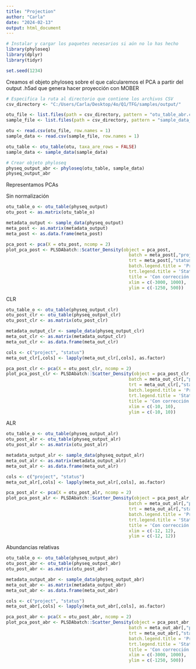 ```yaml
---
title: "Projection"
author: "Carla"
date: "2024-02-13"
output: html_document
---
```


```r
# Instalar y cargar los paquetes necesarios si aún no lo has hecho
library(phyloseq)
library(dplyr)
library(tidyr)

set.seed(1234)
```

Creamos el objeto phyloseq sobre el que calcularemos el PCA a partir del output .h5ad que genera hacer proyección con MOBER 

```r
# Especifica la ruta al directorio que contiene los archivos CSV
csv_directory <- "C:/Users/Carla/Desktop/4o/Q1/TFG/samples/output/"

otu_file <- list.files(path = csv_directory, pattern = "otu_table_abr.csv", full.names = TRUE)
sample_file <- list.files(path = csv_directory, pattern = "sample_data_abr.csv", full.names = TRUE)

otu <- read.csv(otu_file, row.names = 1)
sample_data <- read.csv(sample_file, row.names = 1)

otu_table <- otu_table(otu, taxa_are_rows = FALSE)
sample_data <- sample_data(sample_data)

# Crear objeto phyloseq
physeq_output_abr <- phyloseq(otu_table, sample_data)
physeq_output_abr
```

Representamos PCAs

Sin normalización

```r
otu_table_o <- otu_table(physeq_output)
otu_post <- as.matrix(otu_table_o)

metadata_output <- sample_data(physeq_output)
meta_post <- as.matrix(metadata_output)
meta_post <- as.data.frame(meta_post)

pca_post <- pca(X = otu_post, ncomp = 2)
plot_pca_post <- PLSDAbatch::Scatter_Density(object = pca_post,
                                               batch = meta_post[,"project"],
                                               trt = meta_post[,"status"],
                                               batch.legend.title = 'Project',
                                               trt.legend.title = 'Status',
                                               title = 'Con corrección',
                                               xlim = c(-3000, 1000), 
                                               ylim = c(-1250, 500))
```

CLR 

```r
otu_table_o <- otu_table(physeq_output_clr)
otu_post_clr <- otu_table(physeq_output_clr)
otu_post_clr <- as.matrix(otu_post_clr)

metadata_output_clr <- sample_data(physeq_output_clr)
meta_out_clr <- as.matrix(metadata_output_clr)
meta_out_clr <- as.data.frame(meta_out_clr)

cols <- c("project", "status")
meta_out_clr[,cols] <- lapply(meta_out_clr[,cols], as.factor)

pca_post_clr <- pca(X = otu_post_clr, ncomp = 2)
plot_pca_post_clr <- PLSDAbatch::Scatter_Density(object = pca_post_clr,
                                               batch = meta_out_clr[,"project"],
                                               trt = meta_out_clr[,"status"],
                                               batch.legend.title = 'Project',
                                               trt.legend.title = 'Status',
                                               title = 'Con corrección',
                                               xlim = c(-10, 10), 
                                               ylim = c(-10, 10))
```

ALR 

```r
otu_table_o <- otu_table(physeq_output_alr)
otu_post_alr <- otu_table(physeq_output_alr)
otu_post_alr <- as.matrix(otu_post_alr)

metadata_output_alr <- sample_data(physeq_output_alr)
meta_out_alr <- as.matrix(metadata_output_alr)
meta_out_alr <- as.data.frame(meta_out_alr)

cols <- c("project", "status")
meta_out_alr[,cols] <- lapply(meta_out_alr[,cols], as.factor)

pca_post_alr <- pca(X = otu_post_alr, ncomp = 2)
plot_pca_post_alr <- PLSDAbatch::Scatter_Density(object = pca_post_alr,
                                               batch = meta_out_alr[,"project"],
                                               trt = meta_out_alr[,"status"],
                                               batch.legend.title = 'Project',
                                               trt.legend.title = 'Status',
                                               title = 'Con corrección',
                                               xlim = c(-12, 12), 
                                               ylim = c(-12, 12))
```

Abundancias relativas 

```r
otu_table_o <- otu_table(physeq_output_abr)
otu_post_abr <- otu_table(physeq_output_abr)
otu_post_abr <- as.matrix(otu_post_abr)

metadata_output_abr <- sample_data(physeq_output_abr)
meta_out_abr <- as.matrix(metadata_output_abr)
meta_out_abr <- as.data.frame(meta_out_abr)

cols <- c("project", "status")
meta_out_abr[,cols] <- lapply(meta_out_abr[,cols], as.factor)

pca_post_abr <- pca(X = otu_post_abr, ncomp = 2)
plot_pca_post_abr <- PLSDAbatch::Scatter_Density(object = pca_post_abr,
                                               batch = meta_out_abr[,"project"],
                                               trt = meta_out_abr[,"status"],
                                               batch.legend.title = 'Project',
                                               trt.legend.title = 'Status',
                                               title = 'Con corrección',
                                               xlim = c(-3000, 1000), 
                                               ylim = c(-1250, 500))
```